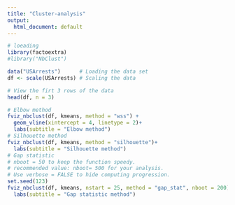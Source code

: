 ```yaml
---
title: "Cluster-analysis"
output:
  html_document: default
---
```


```r
# loeading 
library(factoextra)
#library("NbClust")
```


```r
data("USArrests")      # Loading the data set
df <- scale(USArrests) # Scaling the data

# View the firt 3 rows of the data
head(df, n = 3)
```


```r
# Elbow method
fviz_nbclust(df, kmeans, method = "wss") +
  geom_vline(xintercept = 4, linetype = 2)+
  labs(subtitle = "Elbow method")
# Silhouette method
fviz_nbclust(df, kmeans, method = "silhouette")+
  labs(subtitle = "Silhouette method")
# Gap statistic
# nboot = 50 to keep the function speedy.
# recommended value: nboot= 500 for your analysis.
# Use verbose = FALSE to hide computing progression.
set.seed(123)
fviz_nbclust(df, kmeans, nstart = 25, method = "gap_stat", nboot = 200)+
  labs(subtitle = "Gap statistic method")
```


<!-- ```{r, include=FALSE} -->
<!-- nb <- NbClust(df, distance = "euclidean", min.nc = 2, -->
<!--               max.nc = 10, method = "kmeans") -->
<!-- ``` -->

<!-- ```{r} -->
<!-- nb$Best.nc -->
<!-- ``` -->

<!-- ```{r} -->
<!-- set.seed(123) -->

<!-- library(tidyverse) -->
<!-- # function to compute total within-cluster sum of square  -->
<!-- wss <- function(k) { -->
<!--   kmeans(df, k, nstart = 10 )$tot.withinss -->
<!-- } -->

<!-- # Compute and plot wss for k = 1 to k = 15 -->
<!-- k.values <- 1:15 -->

<!-- # extract wss for 2-15 clusters -->
<!-- wss_values <- map_dbl(k.values, wss) -->

<!-- plot(k.values, wss_values, -->
<!--        type="b", pch = 19, frame = FALSE,  -->
<!--        xlab="Number of clusters K", -->
<!--        ylab="Total within-clusters sum of squares") -->
<!-- ``` -->

